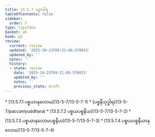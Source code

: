 ```yaml
---
title: 13.5.7 ပဉှာဝါရ
tableOfContents: false
sidebar:
  order: 7
type: tipitaka
basket: ab
book: p2
review:
  current: review
  updated: '2025-10-23T09:21:09.570015'
  updated_by: ''
  notes: ''
  history:
  - state: review
    date: '2025-10-23T09:21:09.570015'
    updated_by: ''
    notes: ''
    previous_state: draft
---
```



<ReviewStatus review={frontmatter.review} showDetails={true} />

<HypothesisAnnotation frontmatter={frontmatter} />

<DynamicBreadcrumb />



<TableOfContents book="p2" section="13.5.7">
* [13.5.7.1 ပစ္စယာနုလောမ](13-5-7/13-5-7-1)
* [ပစ္စနီယုဒ္ဓါရ](13-5-7/paccaniyuddhara)
* [13.5.7.2 ပစ္စယပစ္စနီယ](13-5-7/13-5-7-2)
* [13.5.7.3 ပစ္စယာနုလောမပစ္စနီယ](13-5-7/13-5-7-3)
* [13.5.7.4 ပစ္စယပစ္စနီယာနုလောမ](13-5-7/13-5-7-4)
</TableOfContents>